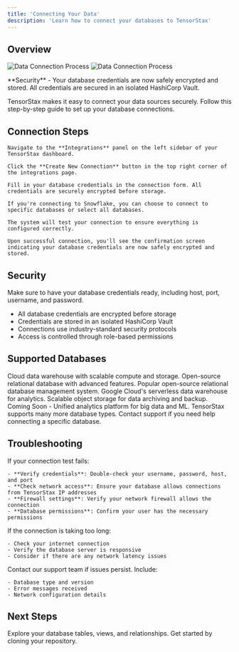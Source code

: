 ```yaml
---
title: 'Connecting Your Data'
description: 'Learn how to connect your databases to TensorStax'
---
```


## Overview

<img
  className="block dark:hidden"
  src="https://i.imgur.com/pTpKF3S.gif"
  alt="Data Connection Process"
/>
<img
  className="hidden dark:block"
  src="https://i.imgur.com/pTpKF3S.gif"
  alt="Data Connection Process"
/>

<Note>
**Security** - Your database credentials are now safely encrypted and stored. All credentials are secured in an isolated HashiCorp Vault.
</Note>

TensorStax makes it easy to connect your data sources securely. Follow this step-by-step guide to set up your database connections.

## Connection Steps

<AccordionGroup>
  <Accordion icon="gear" title="Step 1: Access Integrations">

    Navigate to the **Integrations** panel on the left sidebar of your TensorStax dashboard.
  </Accordion>

  <Accordion icon="plus" title="Step 2: Create New Connection">

    Click the **Create New Connection** button in the top right corner of the integrations page.
  </Accordion>

  <Accordion icon="key" title="Step 3: Enter Database Credentials">

    Fill in your database credentials in the connection form. All credentials are securely encrypted before storage.

  </Accordion>

  <Accordion icon="snowflake" title="Step 4: Configure DB Creds">

    If you're connecting to Snowflake, you can choose to connect to specific databases or select all databases.
  </Accordion>

  <Accordion icon="wifi" title="Step 5: Test Connection">

    The system will test your connection to ensure everything is configured correctly.
  </Accordion>

  <Accordion icon="check" title="Step 6: Connection Secured">

    Upon successful connection, you'll see the confirmation screen indicating your database credentials are now safely encrypted and stored.
  </Accordion>
</AccordionGroup>

## Security

<Tip>
  Make sure to have your database credentials ready, including host, port, username, and password.
</Tip>

- All database credentials are encrypted before storage
- Credentials are stored in an isolated HashiCorp Vault
- Connections use industry-standard security protocols
- Access is controlled through role-based permissions

## Supported Databases

<CardGroup cols={2}>
  <Card title="Snowflake" icon="snowflake">
    Cloud data warehouse with scalable compute and storage.
  </Card>
  <Card title="PostgreSQL" icon="database">
    Open-source relational database with advanced features.
  </Card>
  <Card title="MySQL" icon="database">
    Popular open-source relational database management system.
  </Card>
  <Card title="BigQuery" icon="chart-bar">
    Google Cloud's serverless data warehouse for analytics.
  </Card>
  <Card title="Amazon S3" icon="cloud">
    Scalable object storage for data archiving and backup.
  </Card>
  <Card title="Databricks" icon="database">
    Coming Soon - Unified analytics platform for big data and ML.
  </Card>
</CardGroup>

<Note>
  TensorStax supports many more database types. Contact support if you need help connecting a specific database.
</Note>

## Troubleshooting

<AccordionGroup>
  <Accordion icon="warning" title="Connection Failed">
    If your connection test fails:
    
    - **Verify credentials**: Double-check your username, password, host, and port
    - **Check network access**: Ensure your database allows connections from TensorStax IP addresses
    - **Firewall settings**: Verify your network firewall allows the connection
    - **Database permissions**: Confirm your user has the necessary permissions
  </Accordion>
  
  <Accordion icon="clock" title="Slow Connection">
    If the connection is taking too long:
    
    - Check your internet connection
    - Verify the database server is responsive
    - Consider if there are any network latency issues
  </Accordion>
  
  <Accordion icon="question" title="Need Help?">
    Contact our support team if issues persist. Include:
    
    - Database type and version
    - Error messages received
    - Network configuration details
  </Accordion>
</AccordionGroup>

## Next Steps

<CardGroup cols={2}>
  <Card title="Browse Schemas" icon="sitemap" href="#">
    Explore your database tables, views, and relationships.
  </Card>
  <Card title="Clone Your Repo" icon="download" href="/repository-cloning">
    Get started by cloning your repository.
  </Card>
</CardGroup>
